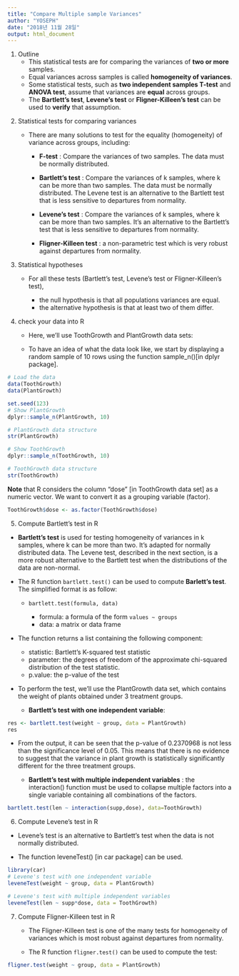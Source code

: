 ```yaml
---
title: "Compare Multiple sample Variances"
author: "YOSEPH"
date: "2018년 11월 28일"
output: html_document
---
```


1. Outline
    * This statistical tests are for comparing the variances of **two or more** samples. 
    * Equal variances across samples is called **homogeneity of variances**.
    * Some statistical tests, such as **two independent samples T-test** and **ANOVA test**, assume that variances are **equal** across groups. 
    * The **Bartlett’s test**, **Levene’s test** or **Fligner-Killeen’s test** can be used to **verify** that assumption.
<p/>

2. Statistical tests for comparing variances
    * There are many solutions to test for the equality (homogeneity) of variance across groups, including:

      * **F-test** : Compare the variances of two samples. The data must be normally distributed.

      * **Bartlett’s test** : Compare the variances of k samples, where k can be more than two samples. The data must be normally distributed. The Levene test is an alternative to the Bartlett test that is less sensitive to departures from normality.

      * **Levene’s test** : Compare the variances of k samples, where k can be more than two samples. It’s an alternative to the Bartlett’s test that is less sensitive to departures from normality.

      * **Fligner-Killeen test** : a non-parametric test which is very robust against departures from normality.
<p/>

3. Statistical hypotheses
    * For all these tests (Bartlett’s test, Levene’s test or Fligner-Killeen’s test),

        - the null hypothesis is that all populations variances are equal.
        - the alternative hypothesis is that at least two of them differ.
<p/>

4. check your data into R
    * Here, we’ll use ToothGrowth and PlantGrowth data sets:
    
    * To have an idea of what the data look like, we start by displaying a random sample of 10 rows using the function sample_n()[in dplyr package].
    
```r

# Load the data
data(ToothGrowth)
data(PlantGrowth)

```

```r

set.seed(123)
# Show PlantGrowth
dplyr::sample_n(PlantGrowth, 10)

```

```r
# PlantGrowth data structure
str(PlantGrowth)
```

```r
# Show ToothGrowth
dplyr::sample_n(ToothGrowth, 10)
```

```r
# ToothGrowth data structure
str(ToothGrowth)
```
  
  **Note** that R considers the column “dose” [in ToothGrowth data set] as a numeric vector. We want to convert it as a grouping variable (factor).

```r
ToothGrowth$dose <- as.factor(ToothGrowth$dose)
```
<p/>

5. Compute Bartlett’s test in R

  * **Bartlett’s test** is used for testing homogeneity of variances in k samples, where k can be more than two. It’s adapted for normally distributed data. The Levene test, described in the next section, is a more robust alternative to the Bartlett test when the distributions of the data are non-normal.
  
  * The R function `bartlett.test()` can be used to compute **Barlett’s test**. The simplified format is as follow:

    * `bartlett.test(formula, data)`
  
        - formula: a formula of the form `values ~ groups`
        - data: a matrix or data frame
<p/>

  * The function returns a list containing the following component:
    
    - statistic: Bartlett’s K-squared test statistic
    - parameter: the degrees of freedom of the approximate chi-squared                         distribution of the test statistic.
    - p.value: the p-value of the test
<p/>

  * To perform the test, we’ll use the PlantGrowth data set, which contains the weight of plants obtained under 3 treatment groups.
  
    - **Bartlett’s test with one independent variable**:
    
```r
res <- bartlett.test(weight ~ group, data = PlantGrowth)
res
```
  * From the output, it can be seen that the p-value of 0.2370968 is not less than the significance level of 0.05. This means that there is no evidence to suggest that the variance in plant growth is statistically significantly different for the three treatment groups.   
      
    - **Bartlett’s test with multiple independent variables** : 
      the interaction() function must be used to collapse multiple factors into a single variable containing all combinations of the factors.
      
```r
bartlett.test(len ~ interaction(supp,dose), data=ToothGrowth)
```
<p/>

6. Compute Levene’s test in R
  * Levene’s test is an alternative to Bartlett’s test when the data is not normally distributed.
  
  * The function leveneTest() [in car package] can be used.
  
```r

library(car)
# Levene's test with one independent variable
leveneTest(weight ~ group, data = PlantGrowth)
```

```r

# Levene's test with multiple independent variables
leveneTest(len ~ supp*dose, data = ToothGrowth)
```
<p/>

7. Compute Fligner-Killeen test in R
    * The Fligner-Killeen test is one of the many tests for homogeneity of variances which is most robust against departures from normality.
  
    * The R function `fligner.test()` can be used to compute the test:
  
```r
fligner.test(weight ~ group, data = PlantGrowth)
```
<p/>  
  

